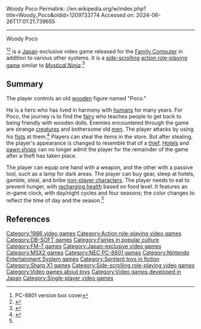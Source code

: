 Woody Poco
Permalink: //en.wikipedia.org/w/index.php?title=Woody_Poco&oldid=1209733774
Accessed on: 2024-06-26T17:01:21.739655



------
Woody Poco
{{Short description|1986 video game}}
{{Infobox VG
|title = Woody Poco
|image = [[File:WoodyPokoBoxShotNES.jpg|250px|Woody Poko]]
|caption = Cover art
|developer = dB-Soft<ref name="gamefaqs">{{cite web | url = http://www.gamefaqs.com/nes/578426-woody-poko/data | title = Release information | publisher = [[GameFAQs]] | date = | accessdate = 2011-05-20}}</ref>
|publisher = [[dB-Soft]]<ref name="gamefaqs"/>
|composer = Yasuhito Saito<ref>[http://www.vgmpf.com/Wiki/index.php?title=Game_Credits:_W VGMPF]</ref>
|released = '''PC-8801:'''<br>{{vgrelease|JP|October 22, 1986}} '''PC-9801 and Sharp X1:'''<br>{{vgrelease|JP|1986}} '''Family Computer:'''<br>{{vgrelease|JP|June 20, 1987<ref name="gamefaqs"/>}} '''MSX and FM-77AV:'''<br>{{vgrelease|JP|1987}} 
|genre = [[Action game|2D action]] [[platform game|platformer]],<ref name="gamefaqs"/> <br> [[action RPG]]<ref name="untold"/>
|modes = [[Single-player video game|Single-player]]
|platforms = [[Nintendo Entertainment System|Family Computer]] <br> [[MSX]] <br> [[NEC PC-8801]] <br> [[NEC PC-9801]] <br> [[FM-7|FM-77AV]] <br> [[X1 (computer)|Sharp X1]]
}}

{{nihongo|'''''Woody Poco'''''|うっでいぽこ}}<ref>PC-8801 version box cover</ref><ref>{{cite web | url = http://superfamicom.org/famicom/info/woody-poko/ | title = English-Japanese title translation | publisher = SuperFamicom.org | date = | accessdate = 2011-05-20}}</ref> is a [[Japan]]-exclusive video game released for the [[Nintendo Entertainment System|Family Computer]] in addition to various other systems. It is a [[side-scrolling]] [[action role-playing game]] similar to ''[[Mystical Ninja]]''.<ref name="untold">{{cite book|author=John Szczepaniak|year=2016|title=The Untold History of Japanese Game Developers|volume=2|chapter=dB-SOFT Gaming 101}}</ref>

==Summary==
The player controls an old [[wood]]en figure named "Poco."

He is a hero who has lived in harmony with [[human]]s for many years. For Poco, the journey is to find the [[fairy]] who teaches people to get back to being friendly with wooden dolls. Enemies encountered through the game are strange [[wikt:creature|creatures]] and bothersome old [[men]]. The player attacks by using his [[wikt:fist|fist]]s at them.<ref name="sqpat">{{cite web | url = http://sqpat.com/trans/woodypoko/poko.html | title = Basic overview | publisher = SQ Pat | date = | accessdate = 2011-05-20}}</ref> Players can steal the items in the store.  But after stealing, the player's appearance is changed to resemble that of a [[theft|thief]]. [[Hotel]]s and [[Pawnbroker|pawn shop]]s can no longer admit the player for the remainder of the game after a theft has taken place.

The player can equip one hand with a weapon, and the other with a passive tool, such as a lamp for dark areas. The player can buy gear, sleep at hotels, gamble, steal, and bribe [[non-player character]]s. The player needs to eat to prevent hunger, with [[Health regeneration|recharging health]] based on food level. It features an in-game clock, with day/night cycles and four seasons; the color changes to reflect the time of day and the season.<ref name="untold"/>

==References==
{{reflist}}

[[Category:1986 video games]]
[[Category:Action role-playing video games]]
[[Category:DB-SOFT games]]
[[Category:Fairies in popular culture]]
[[Category:FM-7 games]]
[[Category:Japan-exclusive video games]]
[[Category:MSX2 games]]
[[Category:NEC PC-8801 games]]
[[Category:Nintendo Entertainment System games]]
[[Category:Sentient toys in fiction]]
[[Category:Sharp X1 games]]
[[Category:Side-scrolling role-playing video games]]
[[Category:Video games about toys]]
[[Category:Video games developed in Japan]]
[[Category:Single-player video games]]